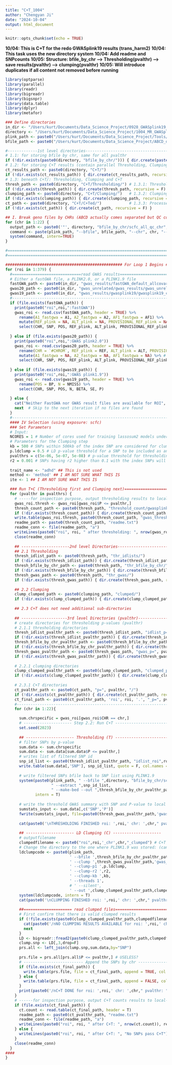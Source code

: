 ---
title: "C+T_1004"
author: "Chengyan Ji"
date: "2024-10-04"
output: html_document
---

```{r setup, include=FALSE}
knitr::opts_chunk$set(echo = TRUE)
```

**10/04: This is C+T for the redo GWASplink19 results (trans_harm2)**
**10/04: This task uses the new directory system**
**10/04: Add readme and SNPcounts**
**10/05: Structure: bfile_by_chr --> Thresholding(pvalthr) --> save results(pvalthr) --> clumping(pvalthr)**
**10/05: Will introduce duplicates if all content not removed before running**

```{r}
library(optparse)
library(parallel)
library(readr)
library(bigreadr)
library(bigsnpr)
library(data.table)
library(dplyr)
library(metafor)

### Define directories
in_dir <- "/Users/kurt/Documents/Data_Science_Project/0928_GWASplink19_standardized/"
directory <- "/Users/kurt/Documents/Data_Science_Project/1004_MR_GWASplink19/"
plink_path <- paste0("/Users/kurt/Documents/Data_Science_Project/Tools/", "plink")
bfile_path <- paste0("/Users/kurt/Documents/Data_Science_Project/ABCD_data/", "ABCD_bfile/scfc_all_qc")

#-------------1st level directories---------------------------------------------
# 1.1: for storing bfile by chr, same for all pvalthr
if (!dir.exists(paste0(directory, "bfile_by_chr/"))) { dir.create(paste0(directory, "bfile_by_chr/"), recursive = F) }
# 1.2: for storing C+T results (contain parallel Thresholding, Clumping and C+T directories)
ct_results_path <- paste0(directory, "C+T/") 
if (!dir.exists(ct_results_path)) { dir.create(ct_results_path, recursive = F) }
# 1.3: beneath C+T/: Thresholding, Clumping and C+T
thresh_path <- paste0(directory, "C+T/Thresholding/") # 1.3.1: Thresholding results
if (!dir.exists(thresh_path)) { dir.create(thresh_path, recursive = F) }
clumping_path <- paste0(directory, "C+T/Clumping/")   # 1.3.2: Clumping results
if (!dir.exists(clumping_path)) { dir.create(clumping_path, recursive = F) }
ct_path <- paste0(directory, "C+T/C+Ted/")            # 1.3.3: Processed C+T results containing SNP and test results
if (!dir.exists(ct_path)) { dir.create(ct_path, recursive = F) }

## I. Break geno files by CHRs (ABCD actually comes separated but QC combined them) and store to "bfile_by_chr/"
for (chr in 1:22) {
  output_path <- paste0('"', directory, "bfile_by_chr/scfc_all_qc_chr", chr, '"')
  command <- paste(plink_path, "--bfile", bfile_path, "--chr", chr, "--make-bed --out", output_path)
  system(command, intern=TRUE)
}

#========================================================================================================================  
#========================================================================================================================  

################################################### For Loop 1 Begins ###################################################
for (roi in 1:379) {
  #==============================read GWAS results==============================
  # Either a fastGWA file, a PLINK2.0, or a PLINK1.9 file
  fastGWA_path <- paste0(in_dir, "gwas_results/fastGWA_default_allcovar/fastGWA_default_allcovar_csv/fastGWA_roi", roi, ".csv")
  gwas20_path <- paste0(in_dir, "gwas_unrelated/gwas_results/gwas_unrelated/gwas_unrelated_csv/gwas_scfc_unrelated_sd_harm2_family_roi", roi, ".csv")
  gwas19_path <- paste0(in_dir, "gwas_results/gwasplink19/gwasplink19_csv/gwasplink19_roi", roi, ".csv")
  #-----------------------------------------------------------------------------
  if (file.exists(fastGWA_path)) {
    print(paste0("roi",roi,":fastGWA"))
    gwas_roi <- read.csv(fastGWA_path, header = TRUE) %>%
      rename(A1_fastgwa = A1, A2_fastgwa = A2, AF1_fastgwa = AF1) %>%
      mutate(REF_plink = NA, ALT_plink = NA, PROVISIONAL_REF_plink = NA, A1_plink = NA, OMITTED_plink = NA, AF1_plink = NA) %>% # Add empty columns for PLINK-specific fields
      select(CHR, SNP, POS, REF_plink, ALT_plink, PROVISIONAL_REF_plink, A1_plink, OMITTED_plink, AF1_plink, A1_fastgwa, A2_fastgwa, AF1_fastgwa, N, BETA, SE, P) # only keep necessary columns (both plink and fastgwa columns are kept)
    
  } else if (file.exists(gwas20_path)) {
    print(paste0("roi",roi,":GWAS plink2.0"))
    gwas_roi <- read.csv(gwas20_path, header = TRUE) %>%
      rename(CHR = `#CHROM`, REF_plink = REF, ALT_plink = ALT, PROVISIONAL_REF_plink = `PROVISIONAL_REF?`, A1_plink = A1, OMITTED_plink = OMITTED, AF1_plink = A1_FREQ, N = OBS_CT) %>%
      mutate(A1_fastgwa = NA, A2_fastgwa = NA, AF1_fastgwa = NA) %>% # Add empty columns for FastGWA-specific fields
      select(CHR, SNP, POS, REF_plink, ALT_plink, PROVISIONAL_REF_plink, A1_plink, OMITTED_plink, AF1_plink, A1_fastgwa, A2_fastgwa, AF1_fastgwa, N, BETA, SE, P) # only keep necessary columns (both plink and fastgwa columns are kept)
    
  } else if (file.exists(gwas19_path)) {
    print(paste0("roi",roi,":GWAS plink1.9"))
    gwas_roi <- read.csv(gwas19_path, header = TRUE) %>%
      rename(POS = BP, N = NMISS) %>%
      select(CHR, SNP, POS, N, BETA, SE, P)
    
  } else {
    cat("Neither FastGWA nor GWAS result files are available for ROI", roi, "\n")
    next  # Skip to the next iteration if no files are found
  }
  #-----------------------------------------------------------------------------
  #### IV Selection (using exposure: scfc)
  ### Set Parameters
  # Input:
  NCORES = 1 # Number of cores used for training lassosum2 models under different tuning parameter settings.
  # Parameters for the Clumping step
  kb = 500 # SNPs within 500kb of the index SNP are considered for clumping
  p.ldclump = 0.5 # LD p-value threshold for a SNP to be included as an index SNP
  pvalthrs = c(5e-06, 5e-07, 5e-08) # p-value threshold for thresholding
  r2 = 0.001 # SNPs having r2 higher than 0.1 with the index SNPs will be removed # optional: c(0.1,0.2,0.4,0.6,0.8)
  
  trait_name <- "adhd" ## This is not used
  method <- 'method' ## I AM NOT SURE WHAT THIS IS
  ite <- 1 ## I AM NOT SURE WHAT THIS IS

  ### Run T+C (Thresholding first and Clumping next)============================
  for (pvalthr in pvalthrs) {
    # -----for inspection purpose, output thresholding results to local---------
    gwas_roi.thresh <- gwas_roi[gwas_roi$P <= pvalthr,]
    thresh_count_path <- paste0(thresh_path, "threshold_count/gwasplink19_qc_", pvalthr, "/")
    if (!dir.exists(thresh_count_path)) { dir.create(thresh_count_path, recursive = TRUE) }
    write.table(gwas_roi.thresh, paste0(thresh_count_path, "gwas_thresh_roi",roi,".txt"), row.names = F, col.names = T, quote = F)
    readme_path <- paste0(thresh_count_path, "readme.txt")
    readme_conn <- file(readme_path, "a")
    writeLines(paste0("roi", roi, " after thresholding: ", nrow(gwas_roi.thresh)), readme_conn)
    close(readme_conn)
    
    ## ---------------------2nd level Directories-------------------------------
    ## 2.1 Thresholding
    thresh_idlist_path <- paste0(thresh_path, "thr_idlists/")                   # 2.1.1 for storing SNP id lists for plink to subset bfiles
    if (!dir.exists(thresh_idlist_path)) { dir.create(thresh_idlist_path, recursive = F) }
    thresh_bfile_by_chr_path <- paste0(thresh_path, "thr_bfile_by_chr/")        # 2.1.2 for storing bfile by chr AFTER thresholding (for clumping)
    if (!dir.exists(thresh_bfile_by_chr_path)) { dir.create(thresh_bfile_by_chr_path, recursive = F) }
    thresh_gwas_path <- paste0(thresh_path, "thr_gwas/")                           # 2.1.3 for storing GWAS results filtered AFTER thresholding (for clumping) 
    if (!dir.exists(thresh_gwas_path)) { dir.create(thresh_gwas_path, recursive = F) }
    
    ## 2.2 Clumping
    clump_clumped_path <- paste0(clumping_path, "clumped/")                     # 2.2.1 for storing raw clumped results, by chr
    if (!dir.exists(clump_clumped_path)) { dir.create(clump_clumped_path, recursive = F) }
    
    ## 2.3 C+T does not need additional sub-directories
    
    ## --------------------3rd level Directories (pvalthr)----------------------
    # create directories for thresholding p-values (pvalthr)
    # 2.1.1 thresholding directories
    thresh_idlist_pvalthr_path <- paste0(thresh_idlist_path, "idlist_p=", pvalthr, "/")                    # 2.1.1.1 for storing SNP id lists for current pvalthr
    if (!dir.exists(thresh_idlist_pvalthr_path)) { dir.create(thresh_idlist_pvalthr_path, recursive = F) }
    thresh_bfile_by_chr_pvalthr_path <- paste0(thresh_bfile_by_chr_path, "bfile_by_chr_p=", pvalthr, "/")  # 2.1.2.1 for storing bfiles for current pvalthr
    if (!dir.exists(thresh_bfile_by_chr_pvalthr_path)) { dir.create(thresh_bfile_by_chr_pvalthr_path, recursive = F) }
    thresh_gwas_pvalthr_path <- paste0(thresh_gwas_path, "gwas_p=", pvalthr, "/")                          # 2.1.3.1 for storing GWAS results for current pvalthr
    if (!dir.exists(thresh_gwas_pvalthr_path)) { dir.create(thresh_gwas_pvalthr_path, recursive = F) }
    
    # 2.2.1 clumping directories
    clump_clumped_pvalthr_path <- paste0(clump_clumped_path, "clumped_p=", pvalthr, "/")                 # 2.2.1.1 for storing raw clumped results for current pvalthr
    if (!dir.exists(clump_clumped_pvalthr_path)) { dir.create(clump_clumped_pvalthr_path, recursive = F) }
    
    # 2.3.1 C+T directories
    ct_pvalthr_path <- paste0(ct_path, "p=", pvalthr, "/")                                                 # 2.3.1.1 for storing C+T results for current pvalthr 
    if (!dir.exists(ct_pvalthr_path)) { dir.create(ct_pvalthr_path, recursive = F) }
    ct_final_path <- paste0(ct_pvalthr_path, 'roi', roi, '.', "_p=", pvalthr, "_r2=", r2, ".txt")          # 2.3.1.2 txt file for storing final C+T SNPs, used if clumping is successful
    #---------------------------------------------------------------------------
    for (chr in 1:22){

      sum.chrspecific = gwas_roi[gwas_roi$CHR == chr,]
      # --------------------- Step 2.2: Run C+T --------------------------------
      set.seed(2023)
      
      ## --------------------- Thresholding (T) --------------------------------
      # filter SNPs by p-value
      sum.data <- sum.chrspecific
      sum.data <- sum.data[sum.data$P <= pvalthr,]
      # writes list of filtered SNP id
      snp_id_list <- paste0(thresh_idlist_pvalthr_path, "idlist_roi",roi,'_chr',chr,'_pvalthr',pvalthr,".txt") #这个filtered指的是thresholding
      write.table(sum.data[,'SNP'], snp_id_list, quote = F, col.names = F, row.names = F)
      
      # write filtered SNPs bfile back to SNP list using PLINK1.9
      system(paste0(plink_path, " --bfile ",directory, "bfile_by_chr/scfc_all_qc_chr",chr,
                    " --extract ",snp_id_list,
                    " --make-bed --out ",thresh_bfile_by_chr_pvalthr_path,"scfc_all_qc_thr","_roi",roi,'_chr',chr,'_pvalthr',pvalthr), # filtered snps by chr
             intern = T)
      
      # write the threshold GWAS summary with SNP and P-value to local (to be used by clumping)
      sumstats_input <- sum.data[,c('SNP','P')]
      fwrite(sumstats_input, file=paste0(thresh_gwas_pvalthr_path,'gwas_roi',roi,'_chr',chr,'_pvalthr',pvalthr,'.txt'),row.names = F, quote = F, sep=' ')
      
      cat(paste0('\nTHRESHOLDING FINISHED roi: ',roi,' chr: ',chr," pvalthr: ",pvalthr))
      
      ## --------------------- LD Clumping (C) ---------------------
      # outputfilename
      clumpedfilename <- paste0("roi",roi,'_chr',chr,"_clumped") # C+T files naming: removed "adhd" in the name, removed "ite", put "roi" before "chr"
      # Change the directory to the one where PLINK1.9 was stored: (cannot do this in Windows)
      ldclumpcode <- paste0(plink_path, 
                            ' --bfile ',thresh_bfile_by_chr_pvalthr_path,"scfc_all_qc_thr","_roi",roi,'_chr',chr,'_pvalthr',pvalthr,
                            ' --clump ',thresh_gwas_pvalthr_path,'gwas_roi',roi,'_chr',chr,'_pvalthr',pvalthr,'.txt',
                            ' --clump-p1 ',p.ldclump,
                            ' --clump-r2 ',r2,
                            ' --clump-kb ',kb,
                            ' --threads 1',
                            # ' --silent',
                            ' --out ',clump_clumped_pvalthr_path,clumpedfilename)
      system(ldclumpcode, intern = T)
      cat(paste0('\nCLUMPING FINISHED roi: ',roi,' chr: ',chr," pvalthr: ",pvalthr))
      
      ##===================== read clumped files================================
      # First confirm that there is valid clumped results
      if (!file.exists(paste0(clump_clumped_pvalthr_path,clumpedfilename,'.clumped'))) {
        cat(paste0('/nNO CLUMPING RESULTS AVAILABLE for roi: ',roi,' chr: ',chr," pvalthr: ",pvalthr))
        next
      }
      LD <- bigreadr::fread2(paste0(clump_clumped_pvalthr_path,clumpedfilename,'.clumped'))
      clump.snp <- LD[,3,drop=F]
      prs.all <- left_join(clump.snp,sum.data,by="SNP")
      
      prs.file = prs.all[prs.all$P <= pvalthr,] # USELESS?
      # -------------------------- Append the SNPs by chr ----------------------
      if (file.exists(ct_final_path)) {
        write.table(prs.file, file = ct_final_path, append = TRUE, col.names = FALSE, row.names = F, quote = F)
      } else {
        write.table(prs.file, file = ct_final_path, append = FALSE, col.names = TRUE, row.names = F, quote = F)
      }
      print(paste0('/nC+T DONE for roi: ',roi,' chr: ',chr," pvalthr: ",pvalthr))
    }
    # ------for inspection purpose, output C+T counts results to local----------
    if (file.exists(ct_final_path)) {
      ct.count <- read.table(ct_final_path, header = T)
      readme_path <- paste0(ct_pvalthr_path, "readme.txt")
      readme_conn <- file(readme_path, "a")
      writeLines(paste0("roi", roi, " after C+T: ", nrow(ct.count)), readme_conn)
    } else {
      writeLines(paste0("roi", roi, " after C+T: ", "No SNPs pass C+T"), readme_conn)
    }
    close(readme_conn)
  }
####
}
```

```{r}

```

```{r}

```

```{r}

```

```{r}

```

```{r}

```

```{r}

```